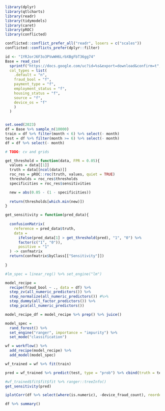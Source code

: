 ```r

library(dplyr)
library(qtlcharts)
library(readr)
library(tidymodels)
library(caret)
library(pROC)
library(conflicted)

conflicted::conflict_prefer_all("readr", losers = c("scales"))
conflicted::conflicts_prefer(dplyr::filter)

```

```r

id <- "1YRJorJ6F3o3PVwWH6LrbXBgFbT36gg74"
Base = read_csv(
  sprintf("https://docs.google.com/uc?id=%s&export=download&confirm=t", id),
  col_types = list(
    .default = "n",
    fraud_bool = "f",
    payment_type = "f",
    employment_status = "f",
    housing_status = "f",
    source = "f",
    device_os = "f"
    )
  )


set.seed(2023)
df = Base %>% sample_n(10000)
train = df %>% filter(month < 6) %>% select(- month)
test = df %>% filter(month >= 6) %>% select(- month)
df = df %>% select(- month)

# TODO: cv and grids

```

```r

get_threshold = function(data, FPR = 0.05){
  values = data[[1]]
  truth = data[[ncol(data)]]
  roc_res = pROC::roc(truth, values, quiet = TRUE)
  thresholds = roc_res$thresholds
  specificities = roc_res$sensitivities

  new = abs(0.05 - (1 - specificities))
  
  return(thresholds[which.min(new)])
}

get_sensitivity = function(pred_data){
  
  confusionMatrix(
    reference = pred_data$truth,
    data =
      ifelse(pred_data[1] > get_threshold(pred), "1", "0") %>%
      factor(c("1", "0")),
      positive = "1"
  ) -> confmatrix
  return(confmatrix$byClass[["Sensitivity"]])
  
}

```

```r

#lm_spec = linear_reg() %>% set_engine("lm")

model_recipe =
  recipe(fraud_bool ~ ., data = df) %>% 
  step_zv(all_numeric_predictors()) %>% 
  step_normalize(all_numeric_predictors()) #%>%
  step_dummy(all_factor_predictors()) %>% 
  step_pca(all_numeric_predictors())

model_recipe_df = model_recipe %>% prep() %>% juice()

model_spec = 
  rand_forest() %>%
  set_engine("ranger", importance = "impurity") %>%
  set_mode("classification")

wf = workflow() %>% 
  add_recipe(model_recipe) %>% 
  add_model(model_spec)

wf_trained = wf %>% fit(train)

pred = wf_trained %>% predict(test, type = "prob") %>% cbind(truth = test$fraud_bool)

#wf_trained$fit$fit$fit %>% ranger::treeInfo()
get_sensitivity(pred)

```

```r

iplotCorr(df %>% select(where(is.numeric), -device_fraud_count), reorder = T)

df %>% summary()

```

